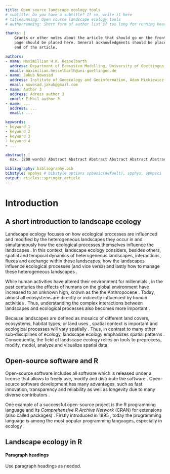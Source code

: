 ```yaml
---
title: Open source landscape ecology tools
# subtitle: Do you have a subtitle? If so, write it here
# titlerunning: Open source landscape ecology tools
# authorrunning: Short form of author list if too long for running head

thanks: | 
    Grants or other notes about the article that should go on the front 
    page should be placed here. General acknowledgments should be placed at the
    end of the article.

authors: 
- name: Maximillian H.K. Hesselbarth
  address: Department of Ecosystem Modelling, University of Goettingen, Buesgenweg 4, 37077 Goettingen, Germany
  email: maximilian.hesselbarth@uni-goettingen.de
- name: Jakub Nowosad
  address: Institute of Geoecology and Geoinformation, Adam Mickiewicz University, Krygowskiego 10, 61-680 Poznan, Poland
  email: nowosad.jakub@gmail.com
- name: Author 3
  address: Adress author 3
  email: E-Mail author 3
- name: ...
  address: ...
  email: ...

keywords:
- keyword 1
- keyword 2
- keyword 3
- keyword 4
- ...

abstract: |
  max. (200 words) Abstract Abstract Abstract Abstract Abstract Abstract Abstract Abstract Abstract Abstract Abstract Abstract Abstract Abstract Abstract Abstract Abstract Abstract Abstract Abstract Abstract Abstract Abstract Abstract Abstract Abstract Abstract Abstract Abstract Abstract Abstract Abstract Abstract Abstract Abstract Abstract Abstract Abstract Abstract Abstract Abstract Abstract Abstract Abstract Abstract Abstract Abstract Abstract Abstract Abstract Abstract Abstract Abstract Abstract Abstract Abstract Abstract Abstract Abstract Abstract Abstract Abstract Abstract Abstract Abstract Abstract Abstract Abstract Abstract Abstract Abstract Abstract Abstract Abstract Abstract Abstract Abstract Abstract Abstract Abstract Abstract Abstract Abstract Abstract Abstract Abstract Abstract Abstract Abstract Abstract Abstract Abstract Abstract Abstract Abstract Abstract Abstract Abstract Abstract Abstract

bibliography: bibliography.bib
bibstyle: spphys # bibstyle options spbasic(default), spphys, spmpsci
output: rticles::springer_article
---
```


# Introduction {#sec:intro}

## A short introduction to landscape ecology {#sec:landscape_ecology}

Landscape ecology focuses on how ecological processes are influenced and modified by the heterogeneous landscapes they occur in and simultaneously how the ecological processes themselves influence the landscapes \cite{Turner1989,Turner2005,With2019}. In this context, landscape ecology considers, besides others, spatial and temporal dynamics of heterogeneous landscapes, interactions, fluxes and exchange within these landscapes, how the landscapes influence ecological processes (and vice versa) and lastly how to manage these heterogeneous landscapes \cite{Risser1984,Turner1989}.

While human activities have altered their environment for millennials \cite{Ellis2011}, in the past centuries the effects of humans on the global environment have increased to an unknown high, known as the the Anthropocene \cite{Crutzen2002}. Today, almost all ecosystems are directly or indirectly influenced by human activities \cite{Vitousek1997}. Thus, understanding the complex interactions between landscapes and ecological processes also becomes more important \cite{With2019}. 

Because landscapes are defined as mosaics of different land covers, ecosystems, habitat types, or land uses \cite{Forman1986,Forman1995}, spatial context is important and ecological processes will vary spatially \cite{With2019}. Thus, in contrast to many other sub-disciplines of ecology, landscape ecology emphasizes spatial patterns \cite{Risser1984}. Consequently, the field of landscape ecology relies on tools to preprocess, modify, model, analyze and visualize spatial data.

## Open-source software and R {#sec:open_source}

Open-source software includes all software which is released under a license that allows to freely use, modify and distribute the software \cite{St.Laurent2008}. Open-source software development has many advantages, such as fast innovation, transparency and reliability as well as longevity due to many diverse contributors \cite{vonKrogh2006,St.Laurent2008}.

One example of a successful open-source project is the R programming language and its *Comprehensive R Archive Network* (CRAN) for extensions (also called packages) \cite{RCoreTeam2019}. Firstly introduced in 1995 \cite{Smith2016}, today the programming language is among the most popular programming languages, especially in ecology \cite{Lai2019}.

## Landscape ecology in R {#sec:R}

#### Paragraph headings 

Use paragraph headings as needed.

\begin{align}
a^2+b^2=c^2
\end{align}

